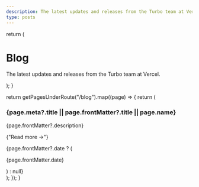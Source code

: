 ```yaml
---
description: The latest updates and releases from the Turbo team at Vercel.
type: posts
---
```



  return (
    <div >
      <h1>
        Blog
      </h1>
      <p>
        The latest updates and releases from the Turbo team at Vercel.
      </p>
    </div>
  );
}

  return getPagesUnderRoute("/blog").map((page) => {
    return (
      <div key={page.route}>
        <h3>
        <Link href={page.route}>
          {page.meta?.title || page.frontMatter?.title || page.name}
        </Link>
        </h3>
        <p>
          {page.frontMatter?.description}
        </p>
        <p>
        <Link href={page.route}>{"Read more →"}</Link>
        </p>
        {page.frontMatter?.date ? (
          <p>{page.frontMatter.date}</p>
        ) : null}
      </div>
    );
  });
}

<BlogHeader />
<BlogIndex />